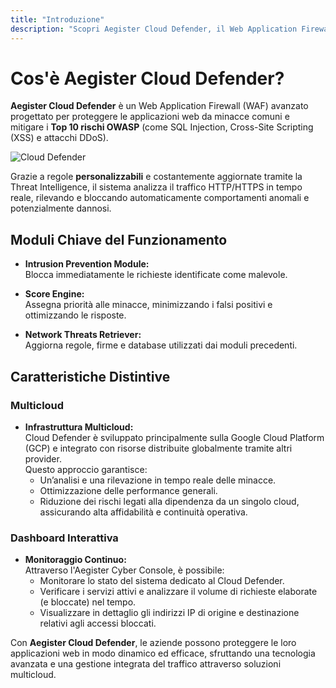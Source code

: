 ```yaml
---
title: "Introduzione"
description: "Scopri Aegister Cloud Defender, il Web Application Firewall (WAF) avanzato per proteggere le applicazioni web dalle minacce comuni e mitigare i principali rischi OWASP."
---
```


# Cos'è Aegister Cloud Defender?

**Aegister Cloud Defender** è un Web Application Firewall (WAF) avanzato progettato per proteggere le applicazioni web da minacce comuni e mitigare i **Top 10 rischi OWASP** (come SQL Injection, Cross-Site Scripting (XSS) e attacchi DDoS).  

![Cloud Defender](https://aegister.com/static/images/solutions/cloud-defender.webp)

Grazie a regole **personalizzabili** e costantemente aggiornate tramite la Threat Intelligence, il sistema analizza il traffico HTTP/HTTPS in tempo reale, rilevando e bloccando automaticamente comportamenti anomali e potenzialmente dannosi.

## Moduli Chiave del Funzionamento

- **Intrusion Prevention Module:**  
  Blocca immediatamente le richieste identificate come malevole.
  
- **Score Engine:**  
  Assegna priorità alle minacce, minimizzando i falsi positivi e ottimizzando le risposte.
  
- **Network Threats Retriever:**  
  Aggiorna regole, firme e database utilizzati dai moduli precedenti.

## Caratteristiche Distintive

### Multicloud
- **Infrastruttura Multicloud:**  
  Cloud Defender è sviluppato principalmente sulla Google Cloud Platform (GCP) e integrato con risorse distribuite globalmente tramite altri provider.  
  Questo approccio garantisce:
  - Un’analisi e una rilevazione in tempo reale delle minacce.
  - Ottimizzazione delle performance generali.
  - Riduzione dei rischi legati alla dipendenza da un singolo cloud, assicurando alta affidabilità e continuità operativa.

### Dashboard Interattiva
- **Monitoraggio Continuo:**  
  Attraverso l'Aegister Cyber Console, è possibile:
  - Monitorare lo stato del sistema dedicato al Cloud Defender.
  - Verificare i servizi attivi e analizzare il volume di richieste elaborate (e bloccate) nel tempo.
  - Visualizzare in dettaglio gli indirizzi IP di origine e destinazione relativi agli accessi bloccati.

Con **Aegister Cloud Defender**, le aziende possono proteggere le loro applicazioni web in modo dinamico ed efficace, sfruttando una tecnologia avanzata e una gestione integrata del traffico attraverso soluzioni multicloud.